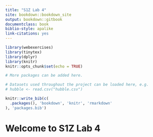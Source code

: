 ```yaml
---
title: "S1Z Lab 4"
site: bookdown::bookdown_site
output: bookdown::gitbook
documentclass: book
biblio-style: apalike
link-citations: yes
---
```


```r
library(webexercises)
library(tinytex)
library(dplyr)
library(knitr)
knitr::opts_chunk$set(echo = TRUE)

# More packages can be added here.

# Datasets used throughout the project can be loaded here, e.g.
# hubble <- read.csv("hubble.csv")
```


```r
knitr::write_bib(c(
  .packages(), 'bookdown', 'knitr', 'rmarkdown'
), 'packages.bib')
```


# Welcome to S1Z Lab 4

<!-- Content starts from here -->
